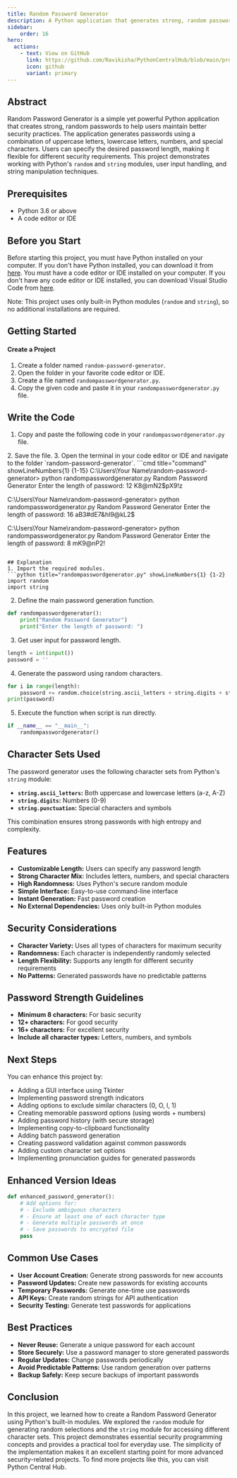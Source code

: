 ```yaml
---
title: Random Password Generator
description: A Python application that generates strong, random passwords with customizable length using letters, numbers, and special characters.
sidebar: 
    order: 16
hero:
  actions:
    - text: View on GitHub
      link: https://github.com/Ravikisha/PythonCentralHub/blob/main/projects/beginners/randompasswordgenerator.py
      icon: github
      variant: primary
---
```


## Abstract
Random Password Generator is a simple yet powerful Python application that creates strong, random passwords to help users maintain better security practices. The application generates passwords using a combination of uppercase letters, lowercase letters, numbers, and special characters. Users can specify the desired password length, making it flexible for different security requirements. This project demonstrates working with Python's `random` and `string` modules, user input handling, and string manipulation techniques.

## Prerequisites
- Python 3.6 or above
- A code editor or IDE

## Before you Start
Before starting this project, you must have Python installed on your computer. If you don't have Python installed, you can download it from [here](https://www.python.org/downloads/). You must have a code editor or IDE installed on your computer. If you don't have any code editor or IDE installed, you can download Visual Studio Code from [here](https://code.visualstudio.com/download).

Note: This project uses only built-in Python modules (`random` and `string`), so no additional installations are required.

## Getting Started
#### Create a Project
1. Create a folder named `random-password-generator`.
2. Open the folder in your favorite code editor or IDE.
3. Create a file named `randompasswordgenerator.py`.
4. Copy the given code and paste it in your `randompasswordgenerator.py` file.

## Write the Code
1. Copy and paste the following code in your `randompasswordgenerator.py` file.
<FileCode file="projects/beginners/randompasswordgenerator.py" lang="python" title="Random Password Generator" />
2. Save the file.
3. Open the terminal in your code editor or IDE and navigate to the folder `random-password-generator`.
```cmd title="command" showLineNumbers{1} {1-15}
C:\Users\Your Name\random-password-generator> python randompasswordgenerator.py
Random Password Generator
Enter the length of password: 
12
K8@mN2$pX9!z

C:\Users\Your Name\random-password-generator> python randompasswordgenerator.py
Random Password Generator
Enter the length of password: 
16
aB3#dE7&hI9@kL2$

C:\Users\Your Name\random-password-generator> python randompasswordgenerator.py
Random Password Generator
Enter the length of password: 
8
mK9@nP2!
```

## Explanation
1. Import the required modules.
```python title="randompasswordgenerator.py" showLineNumbers{1} {1-2}
import random
import string
```

2. Define the main password generation function.
```python title="randompasswordgenerator.py" showLineNumbers{1} {1-3}
def randompasswordgenerator():
    print("Random Password Generator")
    print("Enter the length of password: ")
```

3. Get user input for password length.
```python title="randompasswordgenerator.py" showLineNumbers{1} {1-2}
length = int(input())
password = ''
```

4. Generate the password using random characters.
```python title="randompasswordgenerator.py" showLineNumbers{1} {1-3}
for i in range(length):
    password += random.choice(string.ascii_letters + string.digits + string.punctuation)
print(password)
```

5. Execute the function when script is run directly.
```python title="randompasswordgenerator.py" showLineNumbers{1} {1-2}
if __name__ == "__main__":
    randompasswordgenerator()
```

## Character Sets Used
The password generator uses the following character sets from Python's `string` module:

- **`string.ascii_letters`:** Both uppercase and lowercase letters (a-z, A-Z)
- **`string.digits`:** Numbers (0-9)
- **`string.punctuation`:** Special characters and symbols

This combination ensures strong passwords with high entropy and complexity.

## Features
- **Customizable Length:** Users can specify any password length
- **Strong Character Mix:** Includes letters, numbers, and special characters
- **High Randomness:** Uses Python's secure random module
- **Simple Interface:** Easy-to-use command-line interface
- **Instant Generation:** Fast password creation
- **No External Dependencies:** Uses only built-in Python modules

## Security Considerations
- **Character Variety:** Uses all types of characters for maximum security
- **Randomness:** Each character is independently randomly selected
- **Length Flexibility:** Supports any length for different security requirements
- **No Patterns:** Generated passwords have no predictable patterns

## Password Strength Guidelines
- **Minimum 8 characters:** For basic security
- **12+ characters:** For good security
- **16+ characters:** For excellent security
- **Include all character types:** Letters, numbers, and symbols

## Next Steps
You can enhance this project by:
- Adding a GUI interface using Tkinter
- Implementing password strength indicators
- Adding options to exclude similar characters (0, O, l, 1)
- Creating memorable password options (using words + numbers)
- Adding password history (with secure storage)
- Implementing copy-to-clipboard functionality
- Adding batch password generation
- Creating password validation against common passwords
- Adding custom character set options
- Implementing pronunciation guides for generated passwords

## Enhanced Version Ideas
```python
def enhanced_password_generator():
    # Add options for:
    # - Exclude ambiguous characters
    # - Ensure at least one of each character type
    # - Generate multiple passwords at once
    # - Save passwords to encrypted file
    pass
```

## Common Use Cases
- **User Account Creation:** Generate strong passwords for new accounts
- **Password Updates:** Create new passwords for existing accounts
- **Temporary Passwords:** Generate one-time use passwords
- **API Keys:** Create random strings for API authentication
- **Security Testing:** Generate test passwords for applications

## Best Practices
- **Never Reuse:** Generate a unique password for each account
- **Store Securely:** Use a password manager to store generated passwords
- **Regular Updates:** Change passwords periodically
- **Avoid Predictable Patterns:** Use random generation over patterns
- **Backup Safely:** Keep secure backups of important passwords

## Conclusion
In this project, we learned how to create a Random Password Generator using Python's built-in modules. We explored the `random` module for generating random selections and the `string` module for accessing different character sets. This project demonstrates essential security programming concepts and provides a practical tool for everyday use. The simplicity of the implementation makes it an excellent starting point for more advanced security-related projects. To find more projects like this, you can visit Python Central Hub.
